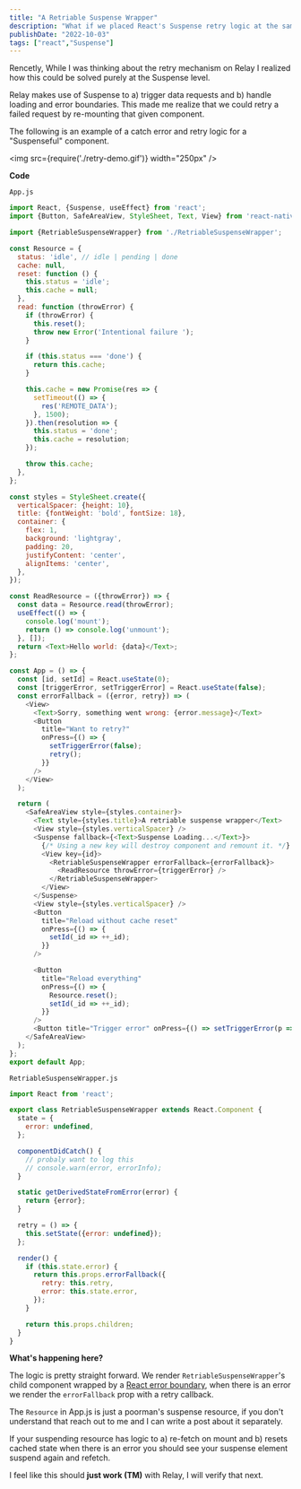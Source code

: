 ```yaml
---
title: "A Retriable Suspense Wrapper"
description: "What if we placed React's Suspense retry logic at the same level as its error boundaries?"
publishDate: "2022-10-03"
tags: ["react","Suspense"]
---
```


Rencetly, While I was thinking about the retry mechanism on Relay I realized how this could be solved purely at the Suspense level.

Relay makes use of Suspense to a) trigger data requests and b) handle loading and error boundaries. This made me realize that we could retry a failed request by re-mounting that given component. 

The following is an example of a catch error and retry logic for a "Suspenseful" component.

<img src={require('./retry-demo.gif')} width="250px" />

**Code**

`App.js`

```javascript
import React, {Suspense, useEffect} from 'react';
import {Button, SafeAreaView, StyleSheet, Text, View} from 'react-native';

import {RetriableSuspenseWrapper} from './RetriableSuspenseWrapper';

const Resource = {
  status: 'idle', // idle | pending | done
  cache: null,
  reset: function () {
    this.status = 'idle';
    this.cache = null;
  },
  read: function (throwError) {
    if (throwError) {
      this.reset();
      throw new Error('Intentional failure ');
    }

    if (this.status === 'done') {
      return this.cache;
    }

    this.cache = new Promise(res => {
      setTimeout(() => {
        res('REMOTE_DATA');
      }, 1500);
    }).then(resolution => {
      this.status = 'done';
      this.cache = resolution;
    });

    throw this.cache;
  },
};

const styles = StyleSheet.create({
  verticalSpacer: {height: 10},
  title: {fontWeight: 'bold', fontSize: 18},
  container: {
    flex: 1,
    background: 'lightgray',
    padding: 20,
    justifyContent: 'center',
    alignItems: 'center',
  },
});

const ReadResource = ({throwError}) => {
  const data = Resource.read(throwError);
  useEffect(() => {
    console.log('mount');
    return () => console.log('unmount');
  }, []);
  return <Text>Hello world: {data}</Text>;
};

const App = () => {
  const [id, setId] = React.useState(0);
  const [triggerError, setTriggerError] = React.useState(false);
  const errorFallback = ({error, retry}) => (
    <View>
      <Text>Sorry, something went wrong: {error.message}</Text>
      <Button
        title="Want to retry?"
        onPress={() => {
          setTriggerError(false);
          retry();
        }}
      />
    </View>
  );

  return (
    <SafeAreaView style={styles.container}>
      <Text style={styles.title}>A retriable suspense wrapper</Text>
      <View style={styles.verticalSpacer} />
      <Suspense fallback={<Text>Suspense Loading...</Text>}>
        {/* Using a new key will destroy component and remount it. */}
        <View key={id}>
          <RetriableSuspenseWrapper errorFallback={errorFallback}>
            <ReadResource throwError={triggerError} />
          </RetriableSuspenseWrapper>
        </View>
      </Suspense>
      <View style={styles.verticalSpacer} />
      <Button
        title="Reload without cache reset"
        onPress={() => {
          setId(_id => ++_id);
        }}
      />

      <Button
        title="Reload everything"
        onPress={() => {
          Resource.reset();
          setId(_id => ++_id);
        }}
      />
      <Button title="Trigger error" onPress={() => setTriggerError(p => !p)} />
    </SafeAreaView>
  );
};
export default App;

```

`RetriableSuspenseWrapper.js`

```javascript
import React from 'react';

export class RetriableSuspenseWrapper extends React.Component {
  state = {
    error: undefined,
  };

  componentDidCatch() {
    // probaly want to log this
    // console.warn(error, errorInfo);
  }

  static getDerivedStateFromError(error) {
    return {error};
  }

  retry = () => {
    this.setState({error: undefined});
  };

  render() {
    if (this.state.error) {
      return this.props.errorFallback({
        retry: this.retry,
        error: this.state.error,
      });
    }

    return this.props.children;
  }
}

```


**What's happening here?**

The logic is pretty straight forward. We render `RetriableSuspenseWrapper`'s child component wrapped by a [React error boundary](https://reactjs.org/docs/error-boundaries.html), when there is an error we render the `errorFallback` prop with a retry callback.

The `Resource` in App.js is just a poorman's suspense resource, if you don't understand that reach out to me and I can write a post about it separately.

If your suspending resource has logic to a) re-fetch on mount  and b) resets cached state when there is an error you should see your suspense element suspend again and refetch. 

I feel like this should __just work (TM)__ with Relay, I will verify that next.

